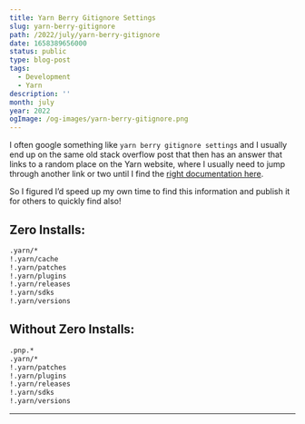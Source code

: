 ```yaml
---
title: Yarn Berry Gitignore Settings
slug: yarn-berry-gitignore
path: /2022/july/yarn-berry-gitignore
date: 1658389656000
status: public
type: blog-post
tags:
  - Development
  - Yarn
description: ''
month: july
year: 2022
ogImage: /og-images/yarn-berry-gitignore.png
---
```




I often google something like `yarn berry gitignore settings` and I usually end
up on the same old stack overflow post that then has an answer that links to a
random place on the Yarn website, where I usually need to jump through another
link or two until I find the [right documentation here](https://next.yarnpkg.com/getting-started/qa#which-files-should-be-gitignored).

So I figured I’d speed up my own time to find this information and publish it
for others to quickly find also!

## Zero Installs:

```bash
.yarn/*
!.yarn/cache
!.yarn/patches
!.yarn/plugins
!.yarn/releases
!.yarn/sdks
!.yarn/versions
```

## Without Zero Installs:

```bash
.pnp.*
.yarn/*
!.yarn/patches
!.yarn/plugins
!.yarn/releases
!.yarn/sdks
!.yarn/versions
```

<Spacer />

---

<Spacer />

